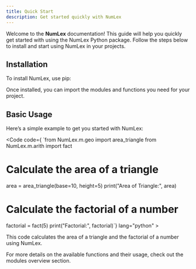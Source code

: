 ```yaml
---
title: Quick Start
description: Get started quickly with NumLex
---
```



Welcome to the **NumLex** documentation! This guide will help you quickly get started with using the NumLex Python package. Follow the steps below to install and start using NumLex in your projects.

## Installation

To install NumLex, use pip:

<Code code="pip install NumLex" lang="bash"></Code>

Once installed, you can import the modules and functions you need for your project.

## Basic Usage

Here’s a simple example to get you started with NumLex:

<Code code={
`from NumLex.m.geo import area_triangle
from NumLex.m.arith import fact

# Calculate the area of a triangle

area = area_triangle(base=10, height=5)
print("Area of Triangle:", area)

# Calculate the factorial of a number

factorial = fact(5)
print("Factorial:", factorial)`} lang="python" ></Code>

This code calculates the area of a triangle and the factorial of a number using NumLex.

For more details on the available functions and their usage, check out the modules overview section.
